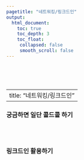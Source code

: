 ```yaml
---
pagetitle: "네트워킹/링크드인"
output:
  html_document:
    toc: true
    toc_depth: 3
    toc_float:
     collapsed: false
     smooth_scroll: false
---
```


<link rel="stylesheet" href="styles.css" type="text/css">

<br><br><br>

---
title: "네트워킹/링크드인"
---

### 궁금하면 일단 콜드콜 하기

<br><br>

### 링크드인 활용하기

<br><br>



